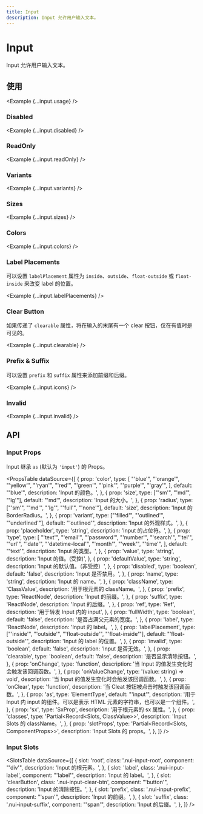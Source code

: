 ```yaml
---
title: Input
description: Input 允许用户输入文本。
---
```



# Input

Input 允许用户输入文本。

<ComponentLinks component='input' />

## 使用

<Example {...input.usage} />

### Disabled

<Example {...input.disabled} />

### ReadOnly

<Example {...input.readOnly} />

### Variants

<Example {...input.variants} />

### Sizes

<Example {...input.sizes} />

### Colors

<Example {...input.colors} />

### Label Placements

可以设置 `labelPlacement` 属性为 `inside`、`outside`、`float-outside` 或 `float-inside` 来改变 label 的位置。

<Example {...input.labelPlacements} />

### Clear Button

如果传递了 `clearable` 属性，将在输入的末尾有一个 clear 按钮，仅在有值时是可见的。

<Example {...input.clearable} />

### Prefix & Suffix

可以设置 `prefix` 和 `suffix` 属性来添加前缀和后缀。

<Example {...input.icons} />

### Invalid

<Example {...input.invalid} />

## API

### Input Props

Input 继承 `as` (默认为 `'input'`) 的 Props。

<PropsTable
  dataSource={[
    {
      prop: 'color',
      type: [
        "'blue'",
        "'orange'",
        "'yellow'",
        "'ryan'",
        "'red'",
        "'green'",
        "'pink'",
        "'purple'",
        "'gray'",
      ],
      default: "'blue'",
      description: 'Input 的颜色。',
    },
    {
      prop: 'size',
      type: ["'sm'", "'md'", "'lg'"],
      default: "'md'",
      description: 'Input 的大小。',
    },
    {
      prop: 'radius',
      type: ["'sm'", "'md'", "'lg'", "'full'", "'none'"],
      default: 'size',
      description: 'Input 的 BorderRadius。',
    },
    {
      prop: 'variant',
      type: ["'filled'", "'outlined'", "'underlined'"],
      default: "'outlined'",
      description: 'Input 的外观样式。',
    },
    {
      prop: 'placeholder',
      type: 'string',
      description: 'Input 的占位符。',
    },
    {
      prop: 'type',
      type: [
        "'text'",
        "'email'",
        "'password'",
        "'number'",
        "'search'",
        "'tel'",
        "'url'",
        "'date'",
        "'datetime-local'",
        "'month'",
        "'week'",
        "'time'",
      ],
      default: "'text'",
      description: 'Input 的类型。',
    },
    {
      prop: 'value',
      type: 'string',
      description: 'Input 的值。(受控)',
    },
    {
      prop: 'defaultValue',
      type: 'string',
      description: 'Input 的默认值。（非受控）',
    },
    {
      prop: 'disabled',
      type: 'boolean',
      default: 'false',
      description: 'Input 是否禁用。',
    },
    {
      prop: 'name',
      type: 'string',
      description: 'Input 的 name。',
    },
    {
      prop: 'className',
      type: 'ClassValue',
      description: '用于根元素的 className。',
    },
    {
      prop: 'prefix',
      type: 'ReactNode',
      description: 'Input 的前缀。',
    },
    {
      prop: 'suffix',
      type: 'ReactNode',
      description: 'Input 的后缀。',
    },
    {
      prop: 'ref',
      type: 'Ref',
      description: '用于转发 Input 内的 input',
    },
    {
      prop: 'fullWidth',
      type: 'boolean',
      default: 'false',
      description: '是否占满父元素的宽度。',
    },
    {
      prop: 'label',
      type: 'ReactNode',
      description: 'Input 的 label。',
    },
    {
      prop: 'labelPlacement',
      type: ["'inside'", "'outside'", "'float-outside'", "'float-inside'"],
      default: "'float-outside'",
      description: 'Input 的 label 的位置。',
    },
    {
      prop: 'invalid',
      type: 'boolean',
      default: 'false',
      description: 'Input 是否无效。',
    },
    {
      prop: 'clearable',
      type: 'boolean',
      default: 'false',
      description: '是否显示清除按钮。',
    },
    {
      prop: 'onChange',
      type: 'function',
      description: '当 Input 的值发生变化时会触发该回调函数。',
    },
    {
      prop: 'onValueChange',
      type: '(value: string) => void',
      description: '当 Input 的值发生变化时会触发该回调函数。',
    },
    {
      prop: 'onClear',
      type: 'function',
      description: '当 Cleat 按钮被点击时触发该回调函数。',
    },
    {
      prop: 'as',
      type: 'ElementType',
      default: "'input'",
      description:
        '用于 Input 内 input 的组件。可以是表示 HTML 元素的字符串，也可以是一个组件。',
    },
    {
      prop: 'sx',
      type: 'SxProp<SwitchOwnerState>',
      description: '用于根元素的 sx 属性。',
    },
    {
      prop: 'classes',
      type: 'Partial<Record<Slots, ClassValue>>',
      description: 'Input Slots 的 className。',
    },
    {
      prop: 'slotProps',
      type: 'Partial<Record<Slots, ComponentProps>>',
      description: 'Input Slots 的 props。',
    },
  ]}
/>

### Input Slots

<SlotsTable
  dataSource={[
    {
      slot: 'root',
      class: '.nui-input-root',
      component: "'div'",
      description: 'Input 的根元素。',
    },
    {
      slot: 'label',
      class: '.nui-input-label',
      component: "'label'",
      description: 'Input 的 label。',
    },
    {
      slot: 'clearButton',
      class: '.nui-input-clear-btn',
      component: "'button'",
      description: 'Input 的清除按钮。',
    },
    {
      slot: 'prefix',
      class: '.nui-input-prefix',
      component: "'span'",
      description: 'Input 的前缀。',
    },
    {
      slot: 'suffix',
      class: '.nui-input-suffix',
      component: "'span'",
      description: 'Input 的后缀。',
    },
  ]}
/>
